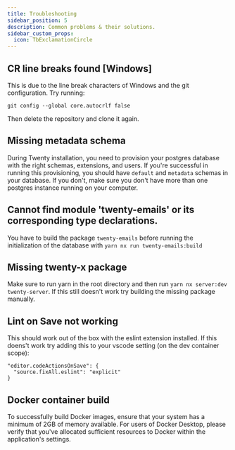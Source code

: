 ```yaml
---
title: Troubleshooting
sidebar_position: 5
description: Common problems & their solutions.
sidebar_custom_props:
  icon: TbExclamationCircle
---
```


## CR line breaks found [Windows]

This is due to the line break characters of Windows and the git configuration. Try running:

```
git config --global core.autocrlf false
```

Then delete the repository and clone it again.

## Missing metadata schema

During Twenty installation, you need to provision your postgres database with the right schemas, extensions, and users.
If you're successful in running this provisioning, you should have `default` and `metadata` schemas in your database.
If you don't, make sure you don't have more than one postgres instance running on your computer.

## Cannot find module 'twenty-emails' or its corresponding type declarations.

You have to build the package `twenty-emails` before running the initialization of the database with `yarn nx run twenty-emails:build`

## Missing twenty-x package

Make sure to run yarn in the root directory and then run `yarn nx server:dev twenty-server`. If this still doesn't work try building the missing package manually.

## Lint on Save not working

This should work out of the box with the eslint extension installed. If this doens't work try adding this to your vscode setting (on the dev container scope):

```
"editor.codeActionsOnSave": {
  "source.fixAll.eslint": "explicit"
}
```

## Docker container build

To successfully build Docker images, ensure that your system has a minimum of 2GB of memory available. For users of Docker Desktop, please verify that you've allocated sufficient resources to Docker within the application's settings.
